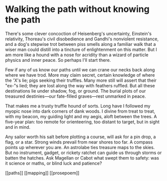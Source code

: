 # Walking the path without knowing the path

There's some clever concoction of Heisenberg's uncertainty, Einstein's relativity, Thoreau's civil disobedience and Gandhi's nonviolent resistance, and a dog's stepwise trot between piss smells along a familiar walk that a wiser man could distill into a tincture of enlightenment on this matter. But I am more like a hound with a nose for acridity than a wizard of particle physics and inner peace. So perhaps I'll start there.

Few if any of us know our paths until we can crane our necks back along where we have trod. More may claim secret, certain knowledge of where the 'X's lie; pigs seeking their truffles. Many more still will assert that their "ex-"s lied; they are lost along the way with feathers ruffled. But all these destinations lie under shadow, fog, or ground. The burial plots of our treasured destinies—our fate-filled graves—rest unmarked in peace.

That makes me a trusty truffle hound of sorts. Long have I followed my myopic nose into dark corners of dank woods. I divine from treat to treat, with my beacon, my guiding light and my aegis, aloft between the trees. A five-year plan: too remote for orienteering, too distant to target, but in sight and in mind.

Any sailor worth his salt before plotting a course, will ask for a pin drop, a flag, or a star. Strong winds prevail from near shores too far. A compass points up wherever you are. An astrolabe ties treasure maps to the skies. But no instrument, gadget, or rickety ratchet can guide us through storms or batten the hatches. Ask Magellan or Cabot what swept them to safety: was it science or maths, or blind luck and patience?

[[paths]] [[mapping]] [[prosepoem]]